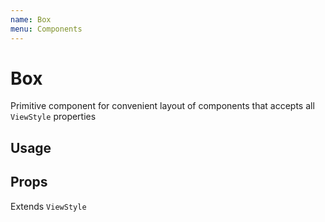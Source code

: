 ```yaml
---
name: Box
menu: Components
---
```




# Box

Primitive component for convenient layout of components that accepts all `ViewStyle` properties

## Usage

<Playground>
  <Box
    // ...ViewStyle
    height={100}
    width={100}
    shape="rounded"
    elevation={5}
    backgroundColor="primaryDefault"
  />
</Playground>

## Props

Extends `ViewStyle`

<Props of={Box} />
